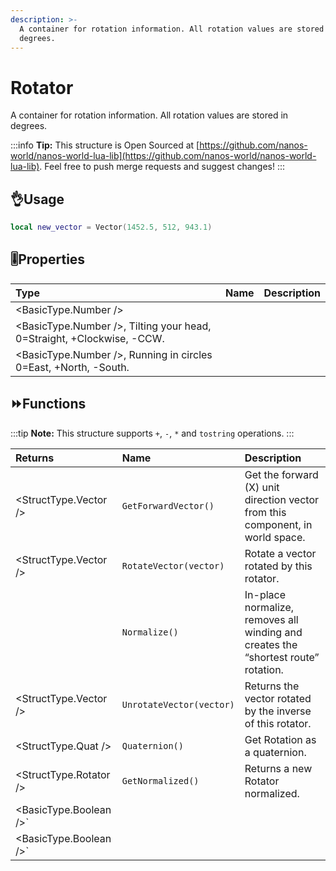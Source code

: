 ```yaml
---
description: >-
  A container for rotation information. All rotation values are stored in
  degrees.
---
```


# Rotator

A container for rotation information. All rotation values are stored in degrees.


:::info
**Tip:** This structure is Open Sourced at [https://github.com/nanos-world/nanos-world-lua-lib](https://github.com/nanos-world/nanos-world-lua-lib). Feel free to push merge requests and suggest changes!
:::

## 👌Usage

```lua
local new_vector = Vector(1452.5, 512, 943.1)
```

## 🎚Properties

| **Type** | **Name** | **Description** |
| :--- | :--- | :--- |
| <BasicType.Number /> |
| <BasicType.Number />, Tilting your head, 0=Straight, +Clockwise, -CCW. |
| <BasicType.Number />, Running in circles 0=East, +North, -South. |

## ⏩Functions

:::tip
**Note:** This structure supports `+`, `-`, `*` and `tostring` operations.
:::

| **Returns** | **Name** | **Description** |
| :--- | :--- | :--- |
| <StructType.Vector /> | `GetForwardVector()` | Get the forward \(X\) unit direction vector from this component, in world space. |
| <StructType.Vector /> | `RotateVector(vector)` | Rotate a vector rotated by this rotator. |
|  | `Normalize()` | In-place normalize, removes all winding and creates the “shortest route” rotation. |
| <StructType.Vector /> | `UnrotateVector(vector)` | Returns the vector rotated by the inverse of this rotator. |
| <StructType.Quat /> | `Quaternion()` | Get Rotation as a quaternion. |
| <StructType.Rotator /> | `GetNormalized()` | Returns a new Rotator normalized. |
| <BasicType.Boolean />` |  |
| <BasicType.Boolean />` |  |

